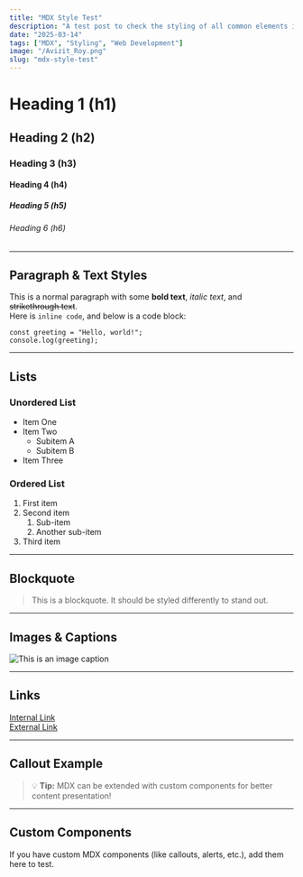 ```yaml
---
title: "MDX Style Test"
description: "A test post to check the styling of all common elements in MDX."
date: "2025-03-14"
tags: ["MDX", "Styling", "Web Development"]
image: "/Avizit_Roy.png"
slug: "mdx-style-test"
---
```


# Heading 1 (h1)

## Heading 2 (h2)

### Heading 3 (h3)

#### Heading 4 (h4)

##### Heading 5 (h5)

###### Heading 6 (h6)

---

## **Paragraph & Text Styles**

This is a normal paragraph with some **bold text**, _italic text_, and ~~strikethrough text~~.  
Here is `inline code`, and below is a code block:

```
const greeting = "Hello, world!";
console.log(greeting);
```

---

## **Lists**

### **Unordered List**

- Item One
- Item Two
  - Subitem A
  - Subitem B
- Item Three

### **Ordered List**

1. First item
2. Second item
   1. Sub-item
   2. Another sub-item
3. Third item

---

## **Blockquote**

> This is a blockquote. It should be styled differently to stand out.

---

## **Images & Captions**

![This is an image caption](/Avizit_Roy.png "Image caption works!")

---

## **Links**

[Internal Link](/about)  
[External Link](https://example.com)

---

## **Callout Example**

> 💡 **Tip:** MDX can be extended with custom components for better content presentation!

---

## **Custom Components**

If you have custom MDX components (like callouts, alerts, etc.), add them here to test.
